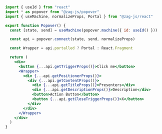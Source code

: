 ```jsx
import { useId } from "react"
import * as popover from "@zag-js/popover"
import { useMachine, normalizeProps, Portal } from "@zag-js/react"

export function Popover() {
  const [state, send] = useMachine(popover.machine({ id: useId() }))

  const api = popover.connect(state, send, normalizeProps)

  const Wrapper = api.portalled ? Portal : React.Fragment

  return (
    <div>
      <button {...api.getTriggerProps()}>Click me</button>
      <Wrapper>
        <div {...api.getPositionerProps()}>
          <div {...api.getContentProps()}>
            <div {...api.getTitleProps()}>Presenters</div>
            <div {...api.getDescriptionProps()}>Description</div>
            <button>Action Button</button>
            <button {...api.getCloseTriggerProps()}>X</button>
          </div>
        </div>
      </Wrapper>
    </div>
  )
}
```
